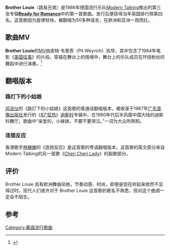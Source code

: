 {{Infobox single
| Name = Brother Louie
| Artist = [[Modern_Talking|Modern Talking]]
| Released = 1986年1月27日
| Genre = [[电子舞曲|电子舞曲]]
| Label = Alex
| Album = 《Ready for Romance》
| Writer = 作词·编曲：Modern Talking<br />作曲：Bohlen
| Length = 3分41秒
}}

'''Brother Louie'''（路易兄弟）是1986年德国流行乐队[[Modern_Talking|Modern Talking]]推出的第三张专辑'''[[Ready_for_Romance|Ready for Romance]]'''中的第一首歌曲。发行后便获得当年英国排行榜第四名。这首歌因为旋律轻快，被翻唱为50多种语言，在欧洲和亚洲一炮而红。

== 歌曲MV ==
'''Brother Louie'''的[[MV|MV]]由皮特·韦里奇（Pit Weyrich）执导，其中包含了1984年电影《[[美国往事|美国往事]]》的片段，穿插在舞台上的情境中，舞台上的乐队成员在环绕粉丝的舞蹈中进行演奏。<ref>{{Cite web |url=https://www.theculturist.com/home/once-upon-a-time-in-america-extended-directors-cut-screening.html |title=Badlands Collective Film Screening - Once Upon a Time in America: Extended Director's Cut |date=29 May 2015 |website=The Culturist |access-date=22 November 2018 |archive-date=2018-11-22 |archive-url=https://web.archive.org/web/20181122171908/https://www.theculturist.com/home/once-upon-a-time-in-america-extended-directors-cut-screening.html |dead-url=no }}</ref>

==翻唱版本==

===路灯下的小姑娘===
[[邓洁仪|邓洁仪]]的《路灯下的小姑娘》这首歌的普通话翻唱版本，被收录于1987年[[广东音像出版社|广东音像出版社]]发行的《[[87’狂热|87’狂热]]》[[迪斯科|迪斯科]]专辑中。在1980年代后半风靡中国大陆的迪斯科舞厅。歌曲中“亲爱的，小妹妹，不要不要哭泣。”一词为大众所熟知。

===连锁反应===

香港歌手[[林姗姗|林姗姗]]的《连锁反应》是这首歌的粤语翻唱版本。这首歌的英文部分来自Modern Talking的另一首歌《[[Cheri_Cheri_Lady|Cheri Cheri Lady]]》的副歌部分。

== 评价 ==
Brother Louie 具有欧洲舞曲风格，节奏动感、时尚，即便是现在听起来依然不显得过时。现代人们或许对于 Brother Louie 这首歌的歌名不熟悉，但对这个曲调一定会不陌生。

== 参考 ==
[[Category:華語流行歌曲|Category:華語流行歌曲]]